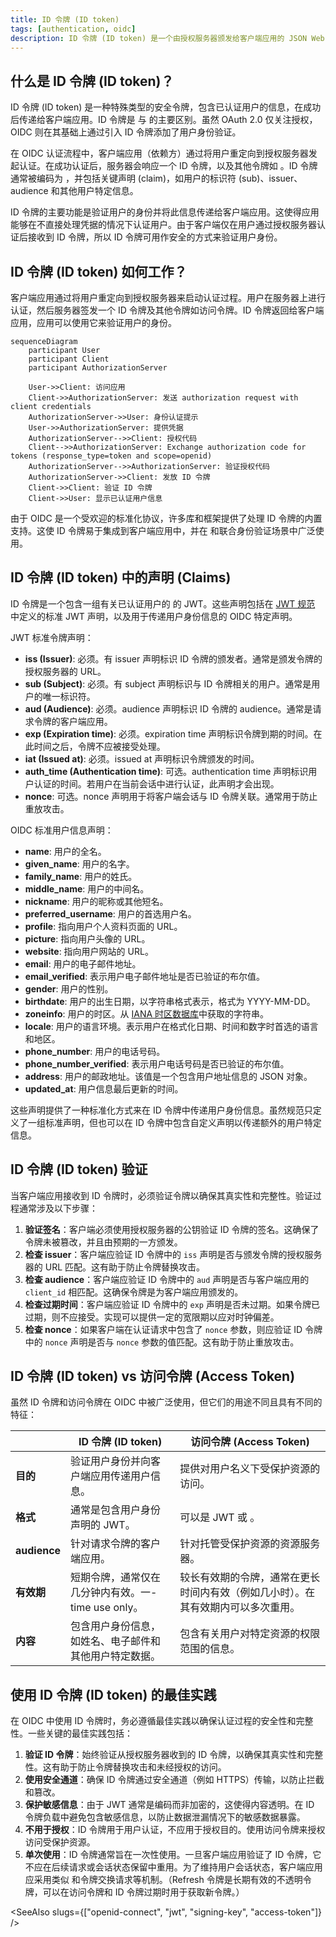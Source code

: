 ```yaml
---
title: ID 令牌 (ID token)
tags: [authentication, oidc]
description: ID 令牌 (ID token) 是一个由授权服务器颁发给客户端应用的 JSON Web 令牌 (JWT)。它包含已认证用户的信息，例如他们的唯一标识符和声明 (claim)。该令牌用于验证用户身份，并允许客户端应用代表用户访问受保护资源。
---
```


## 什么是 ID 令牌 (ID token)？

ID 令牌 (ID token) 是一种特殊类型的安全令牌，包含已认证用户的信息，在成功 <Ref slug="authentication" /> 后传递给客户端应用。ID 令牌是 <Ref slug="openid-connect" /> 与 <Ref slug="oauth-2.0" /> 的主要区别。虽然 OAuth 2.0 仅关注授权，OIDC 则在其基础上通过引入 ID 令牌添加了用户身份验证。

在 OIDC 认证流程中，客户端应用（依赖方）通过将用户重定向到授权服务器发起认证。在成功认证后，服务器会响应一个 ID 令牌，以及其他令牌如 <Ref slug="access-token" />。ID 令牌通常被编码为 <Ref slug="jwt" />，并包括关键声明 (claim)，如用户的标识符 (sub)、issuer、audience 和其他用户特定信息。

ID 令牌的主要功能是验证用户的身份并将此信息传递给客户端应用。这使得应用能够在不直接处理凭据的情况下认证用户。由于客户端仅在用户通过授权服务器认证后接收到 ID 令牌，所以 ID 令牌可用作安全的方式来验证用户身份。

## ID 令牌 (ID token) 如何工作？

客户端应用通过将用户重定向到授权服务器来启动认证过程。用户在服务器上进行认证，然后服务器签发一个 ID 令牌及其他令牌如访问令牌。ID 令牌返回给客户端应用，应用可以使用它来验证用户的身份。

```mermaid
sequenceDiagram
    participant User
    participant Client
    participant AuthorizationServer

    User->>Client: 访问应用
    Client->>AuthorizationServer: 发送 authorization request with client credentials
    AuthorizationServer->>User: 身份认证提示
    User->>AuthorizationServer: 提供凭据
    AuthorizationServer-->>Client: 授权代码
    Client-->>AuthorizationServer: Exchange authorization code for tokens (response_type=token and scope=openid)
    AuthorizationServer-->>AuthorizationServer: 验证授权代码
    AuthorizationServer->>Client: 发放 ID 令牌
    Client->>Client: 验证 ID 令牌
    Client->>User: 显示已认证用户信息
```

由于 OIDC 是一个受欢迎的标准化协议，许多库和框架提供了处理 ID 令牌的内置支持。这使 ID 令牌易于集成到客户端应用中，并在 <Ref slug="single-sign-on" /> 和联合身份验证场景中广泛使用。

## ID 令牌 (ID token) 中的声明 (Claims)

ID 令牌是一个包含一组有关已认证用户的 <Ref slug="claim" /> 的 JWT。这些声明包括在 [JWT 规范](https://datatracker.ietf.org/doc/html/rfc7519#section-4) 中定义的标准 JWT 声明，以及用于传递用户身份信息的 OIDC 特定声明。

JWT 标准令牌声明：

- **iss (Issuer)**: 必须。有 issuer 声明标识 ID 令牌的颁发者。通常是颁发令牌的授权服务器的 URL。
- **sub (Subject)**: 必须。有 subject 声明标识与 ID 令牌相关的用户。通常是用户的唯一标识符。
- **aud (Audience)**: 必须。audience 声明标识 ID 令牌的 audience。通常是请求令牌的客户端应用。
- **exp (Expiration time)**: 必须。expiration time 声明标识令牌到期的时间。在此时间之后，令牌不应被接受处理。
- **iat (Issued at)**: 必须。issued at 声明标识令牌颁发的时间。
- **auth_time (Authentication time)**: 可选。authentication time 声明标识用户认证的时间。若用户在当前会话中进行认证，此声明才会出现。
- **nonce**: 可选。nonce 声明用于将客户端会话与 ID 令牌关联。通常用于防止重放攻击。

OIDC 标准用户信息声明：

- **name**: 用户的全名。
- **given_name**: 用户的名字。
- **family_name**: 用户的姓氏。
- **middle_name**: 用户的中间名。
- **nickname**: 用户的昵称或其他短名。
- **preferred_username**: 用户的首选用户名。
- **profile**: 指向用户个人资料页面的 URL。
- **picture**: 指向用户头像的 URL。
- **website**: 指向用户网站的 URL。
- **email**: 用户的电子邮件地址。
- **email_verified**: 表示用户电子邮件地址是否已验证的布尔值。
- **gender**: 用户的性别。
- **birthdate**: 用户的出生日期，以字符串格式表示，格式为 YYYY-MM-DD。
- **zoneinfo**: 用户的时区。从 [IANA 时区数据库](https://www.iana.org/time-zones)中获取的字符串。
- **locale**: 用户的语言环境。表示用户在格式化日期、时间和数字时首选的语言和地区。
- **phone_number**: 用户的电话号码。
- **phone_number_verified**: 表示用户电话号码是否已验证的布尔值。
- **address**: 用户的邮政地址。该值是一个包含用户地址信息的 JSON 对象。
- **updated_at**: 用户信息最后更新的时间。

这些声明提供了一种标准化方式来在 ID 令牌中传递用户身份信息。虽然规范只定义了一组标准声明，但也可以在 ID 令牌中包含自定义声明以传递额外的用户特定信息。

## ID 令牌 (ID token) 验证

当客户端应用接收到 ID 令牌时，必须验证令牌以确保其真实性和完整性。验证过程通常涉及以下步骤：

1. **验证签名**：客户端必须使用授权服务器的公钥验证 ID 令牌的签名。这确保了令牌未被篡改，并且由预期的一方颁发。
2. **检查 issuer**：客户端应验证 ID 令牌中的 `iss` 声明是否与颁发令牌的授权服务器的 URL 匹配。这有助于防止令牌替换攻击。
3. **检查 audience**：客户端应验证 ID 令牌中的 `aud` 声明是否与客户端应用的 `client_id` 相匹配。这确保令牌是为客户端应用颁发的。
4. **检查过期时间**：客户端应验证 ID 令牌中的 `exp` 声明是否未过期。如果令牌已过期，则不应接受。实现可以提供一定的宽限期以应对时钟偏差。
5. **检查 nonce**：如果客户端在认证请求中包含了 `nonce` 参数，则应验证 ID 令牌中的 `nonce` 声明是否与 `nonce` 参数的值匹配。这有助于防止重放攻击。

## ID 令牌 (ID token) vs 访问令牌 (Access Token)

虽然 ID 令牌和访问令牌在 OIDC 中被广泛使用，但它们的用途不同且具有不同的特征：

|              | ID 令牌 (ID token)                                                                             | 访问令牌 (Access Token)                                                                                                        |
| ------------ | ---------------------------------------------------------------------------------------------- | ---------------------------------------------------------------------------------------------------------------------------- |
| **目的**     | 验证用户身份并向客户端应用传递用户信息。                                                          | 提供对用户名义下受保护资源的访问。                                                                                              |
| **格式**     | 通常是包含用户身份声明的 JWT。                                                                  | 可以是 JWT 或 <Ref slug="opaque-token" />。                                                                                  |
| **audience** | 针对请求令牌的客户端应用。                                                                      | 针对托管受保护资源的资源服务器。                                                                                            |
| **有效期**   | 短期令牌，通常仅在几分钟内有效。一-time use only。                                              | 较长有效期的令牌，通常在更长时间内有效（例如几小时）。在其有效期内可以多次重用。                                           |
| **内容**     | 包含用户身份信息，如姓名、电子邮件和其他用户特定数据。                                          | 包含有关用户对特定资源的权限范围的信息。                                                                                     |

## 使用 ID 令牌 (ID token) 的最佳实践

在 OIDC 中使用 ID 令牌时，务必遵循最佳实践以确保认证过程的安全性和完整性。一些关键的最佳实践包括：

1. **验证 ID 令牌**：始终验证从授权服务器收到的 ID 令牌，以确保其真实性和完整性。这有助于防止令牌替换攻击和未经授权的访问。
2. **使用安全通道**：确保 ID 令牌通过安全通道（例如 HTTPS）传输，以防止拦截和篡改。
3. **保护敏感信息**：由于 JWT 通常是编码而非加密的，这使得内容透明。在 ID 令牌负载中避免包含敏感信息，以防止数据泄漏情况下的敏感数据暴露。
4. **不用于授权**：ID 令牌用于用户认证，不应用于授权目的。使用访问令牌来授权访问受保护资源。
5. **单次使用**：ID 令牌通常旨在一次性使用。一旦客户端应用验证了 ID 令牌，它不应在后续请求或会话状态保留中重用。为了维持用户会话状态，客户端应用应采用类似 <Ref slug="refresh-token" /> 和令牌交换请求等机制。（Refresh 令牌是长期有效的不透明令牌，可以在访问令牌和 ID 令牌过期时用于获取新令牌。）

<SeeAlso slugs={["openid-connect", "jwt", "signing-key", "access-token"]} />
